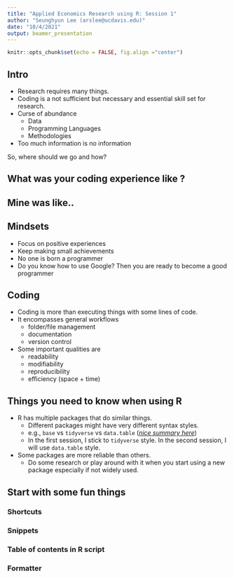 ```yaml
---
title: "Applied Economics Research using R: Session 1"
author: "Seunghyun Lee (arslee@ucdavis.edu)"
date: "10/4/2021"
output: beamer_presentation
---
```


```r
knitr::opts_chunk$set(echo = FALSE, fig.align ="center")
```

## Intro

- Research requires many things.
- Coding is a not sufficient but necessary and essential skill set for research.
- Curse of abundance
  * Data
  * Programming Languages
  * Methodologies
- Too much information is no information

\begin{center}
    \includegraphics[width=.5\linewidth]{Img/info overload.jpg}
\end{center}
So, where should we go and how?

## What was your coding experience like ?

\begin{center}
    \includegraphics[width=.5\linewidth]{Img/coding.jpeg}
\end{center}

## Mine was like..

\begin{columns}
  \begin{column}{.45\linewidth}
    \includegraphics[width=\linewidth]{Img/works why.jpg}
  \end{column}
  \begin{column}{.45\linewidth}
    \includegraphics[width=\linewidth]{Img/coder.jpg}
  \end{column}
\end{columns}

## Mindsets
- Focus on positive experiences
- Keep making small achievements
- No one is born a programmer
- Do you know how to use Google? Then you are ready to become a good programmer

## Coding
- Coding is more than executing things with some lines of code.
- It encompasses general workflows
  * folder/file management
  * documentation
  * version control
  
- Some important qualities are
  * readability
  * modifiability
  * reproducibility
  * efficiency (space + time)


## Things you need to know when using R
- R has multiple packages that do similar things.
  * Different packages might have very different syntax styles.
  * e.g., `base` vs `tidyverse` vs `data.table` ([*nice summary here*](https://mgimond.github.io/rug_2019_12/Index.html#subsetting-by-variable-values))
  * In the first session, I stick to `tidyverse` style. In the second session, I will use `data.table` style.

- Some packages are more reliable than others.
  * Do some research or play around with it when you start using a new package especially if not widely used.
  
  
## Start with some fun things 


### Shortcuts

### Snippets

### Table of contents in R script

### Formatter  